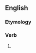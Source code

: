 ==English==

===Etymology===
{{suffix|en|assail|eth|nocat=1}}

===Verb===
{{head|en|verb form}}

# {{en-archaic third-person singular of|assail}}